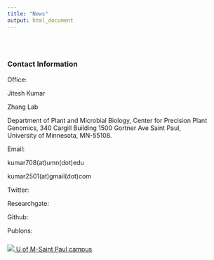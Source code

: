 ```yaml
---
title: "News"
output: html_document
---
```


<style type="text/css">
.title {
  display: none;
}

#getting-started img {
  margin-right: 10px;
}

</style>

<div class="row" style="padding-top: 30px;">
<div class="col-sm-6">


### Contact Information


Office:

Jitesh Kumar

Zhang Lab

Department of Plant and Microbial Biology,
Center for Precision Plant Genomics, 
340 Cargill Building 1500 Gortner Ave Saint Paul,  
University of Minnesota, MN-55108.

Email:

kumar708(at)umn(dot)edu

kumar2501(at)gmail(dot)com


Twitter:

Researchgate: 


Github:


Publons:

### 
</div>
<div class="col-sm-6">
<a href = " ">
![](images/logo.png)
U of M-Saint Paul campus
</a>
</div>
